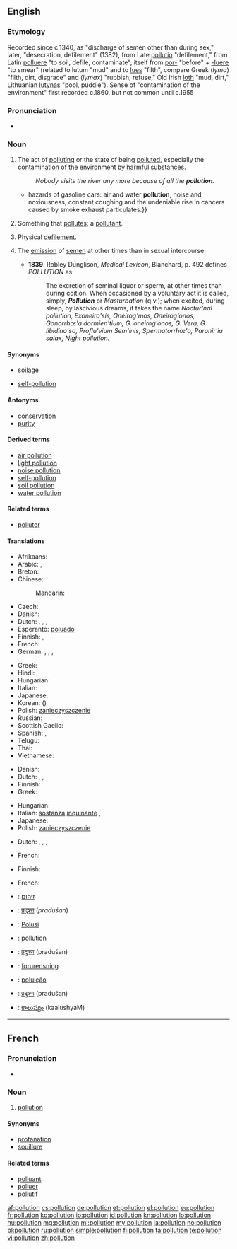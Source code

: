 ==English==
{{wikipedia}}

===Etymology===
Recorded since c.1340, as "discharge of semen other than during sex," later, "desecration, defilement" (1382), from Late {{etyl|la}} [[pollutio]] "defilement," from Latin [[polluere]] "to soil, defile, contaminate", itself from [[por-]] "before" + [[-luere]] "to smear" (related to lutum "mud" and to [[lues]] "filth", compare Greek (''lyma'') "filth, dirt, disgrace" and (''lymax'') "rubbish, refuse," Old Irish [[loth]] "mud, dirt," Lithuanian [[lutynas]] "pool, puddle"). Sense of "contamination of the environment" first recorded c.1860,  but not common until c.1955

===Pronunciation===
* {{audio|En-uk-pollution.ogg|Audio (UK)}}

===Noun===
{{en-noun}}

# The act of [[polluting]] or the state of being [[polluted]], especially the [[contamination]] of the [[environment]] by [[harmful]] [[substance]]s.
#: ''Nobody visits the river any more because of all the '''pollution'''.''
#* {{quote-book|year=2006|author=[[w:Edwin Black|Edwin Black]]
|title=Internal Combustion
|chapter=1|url=http://openlibrary.org/works/OL4103950W
|passage=If successful, Edison and Ford—in 1914—would move society away from the{{...}}hazards of gasoline cars: air and water '''pollution''', noise and noxiousness, constant coughing and the undeniable rise in cancers caused by smoke exhaust particulates.}}
# Something that [[pollute]]s; a [[pollutant]].
# {{archaic}} Physical [[defilement]].
# {{medicine|obsolete}} The [[emission]] of [[semen]] at other times than in sexual intercourse.
#* '''1839''': Robley Dunglison, ''Medical Lexicon'', Blanchard, p. 492 defines ''POLLUTION'' as:
#*: The excretion of seminal liquor or sperm, at other times than during coition. When occasioned by a voluntary act it is called, simply, '''''Pollution''''' or ''Masturbation'' (q.v.); when excited, during sleep, by lascivious dreams, it takes the name ''Noctur'nal pollution, Exoneiro'sis, Oneirog'mos, Oneirog'onos, Gonorrhœ'a dormien'tium, G. oneirog'onos, G. Vera, G. libidino'sa, Proflu'vium Sem'inis, Spermatorrhœ'a, Paronir'ia salax, Night pollution.''

====Synonyms====
* [[soilage]]
* {{sense|masturbation}} [[self-pollution]]

====Antonyms====
* [[conservation]]
* [[purity]]

====Derived terms====
* [[air pollution]]
* [[light pollution]]
* [[noise pollution]]
* [[self-pollution]]
* [[soil pollution]]
* [[water pollution]]

====Related terms====
* [[polluter]]

====Translations====
{{trans-top|the contamination of the environment by harmful substances}}
* Afrikaans: {{t+|af|omgewingsbesoedeling}}
* Arabic: {{t-|ar|تلويث|m|tr=talwiith}},  {{t-|ar|تلوث|m|tr=talawwuth}}
* Breton: {{t-|br|saotradur|m}}
* Chinese:
*: Mandarin: {{t-|cmn|污染|tr=wūrǎn|sc=Hani}}
* Czech: {{t-|cs|znečištění}}
* Danish: {{t-|da|forurening|c}}
* Dutch: {{t+|nl|vervuiling|f}}, {{t-|nl|milieuverontreiniging|f}}, {{t-|nl|pollutie|f}},  {{t+|nl|milieuvervuiling|f}}
* Esperanto: [[poluado]]
* Finnish: {{t-|fi|saastuminen}} {{qualifier|state}}, {{t-|fi|saastuttaminen}} {{qualifier|act}}
* French: {{t+|fr|pollution|f}}
* German: {{t-|de|Verunreinigung|f}},  {{t-|de|Verschmutzung|f}}, {{t+|de|Umweltverschmutzung|f}}, {{t-|de|Pollution|f}}
{{trans-mid}}
* Greek: {{t+|el|μόλυνση|f|tr=mólinsi}}
* Hindi: {{t-|hi|प्रदूषण|m|tr=pradūṣaṇ|sc=Deva}}
* Hungarian: {{t+|hu|környezetszennyezés}}
* Italian: {{t+|it|inquinamento|m}}
* Japanese: {{t+|ja|汚染|tr=おせん, osen}}
* Korean: {{t+|ko|오염|tr=oyeom|sc=Kore}} ({{t+|ko|汚染|sc=Kore}})
* Polish: [[zanieczyszczenie]] {{n}}
* Russian: {{t+|ru|загрязнение|n|tr=zagrjaznénije}}
* Scottish Gaelic: {{t-|gd|truailleadh|m}}
* Spanish: {{t-|es|polución|f}}, {{t+|es|contaminación|f}}
* Telugu: {{t+|te|కాలుష్యం|tr=kaalushyam}}
* Thai: {{t-|th|มลภาวะ|tr=monpaawá|sc=Thai}}
* Vietnamese: {{t+|vi|ô nhiễm|alt=sự ô nhiễm}}
{{trans-bottom}}

{{trans-top|something that pollutes; pollutant}}
* Danish: {{t-|da|forurening|c}}
* Dutch: {{t+|nl|vervuiling|f}}, {{t-|nl|milieuverontreiniging|f}}, {{t-|nl|pollutie|f}}
* Finnish: {{t-|fi|saaste}}
* Greek: {{t+|el|ρύπανση|f|tr=rípansi}}
{{trans-mid}}
* Hungarian: {{t+|hu|szennyeződés}}
* Italian: [[sostanza]] [[inquinante]] {{f}}, {{t+|it|inquinante|m}}
* Japanese: {{t-|ja|汚染物質|tr=osen-busshitsu}}
* Polish: [[zanieczyszczenie]] {{n}}
{{trans-bottom}}

{{trans-top|archaic: physical defilement}}
* Dutch: {{t-|nl|bezoedeling|f}}, {{t-|nl|milieuverontreiniging|f}}, {{t-|nl|pollutie|f}}, {{t-|nl|smet|m}}
{{trans-mid}}
* French: {{t+|fr|défilement|m}}
{{trans-bottom}}

{{trans-top|medicine, obsolete: emission of semen at other times than in sexual intercourse}}
* Finnish: {{t-|fi|itsesaastutus}} {{qualifier|masturbation}}
{{trans-mid}}
* French: {{t+|fr|pollution|f}}
{{trans-bottom}}

{{checktrans-top}}
* {{ttbc|he}}: [[זיהום]]
* {{ttbc|hi}}: [[प्रदुषण]] (''praduśan'')
* {{ttbc|id}}: [[Polusi]]
* {{ttbc|ia}}: pollution
{{trans-mid}}
* {{ttbc|mr}}: [[प्रदुषण]] (praduśan)
* {{ttbc|no}}: [[forurensning]]
* {{ttbc|pt}}: [[poluição]] {{f}}
* {{ttbc|sa}}: [[प्रदुषण]] (praduśan)
* {{ttbc|te}}: [[కాలుష్యం]] (kaalushyaM)
{{trans-bottom}}

----

==French==

===Pronunciation===
* {{audio|Fr-pollution.ogg|Audio}}

===Noun===
{{fr-noun|f}}

# [[#English|pollution]]

====Synonyms====
* [[profanation]]
* [[souillure]]

====Related terms====
* [[polluant]] {{m}}
* [[polluer]] {{m}}
* [[pollutif]]

[[af:pollution]]
[[cs:pollution]]
[[de:pollution]]
[[et:pollution]]
[[el:pollution]]
[[eu:pollution]]
[[fr:pollution]]
[[ko:pollution]]
[[io:pollution]]
[[id:pollution]]
[[kn:pollution]]
[[lo:pollution]]
[[hu:pollution]]
[[mg:pollution]]
[[ml:pollution]]
[[my:pollution]]
[[ja:pollution]]
[[no:pollution]]
[[pl:pollution]]
[[ru:pollution]]
[[simple:pollution]]
[[fi:pollution]]
[[ta:pollution]]
[[te:pollution]]
[[vi:pollution]]
[[zh:pollution]]